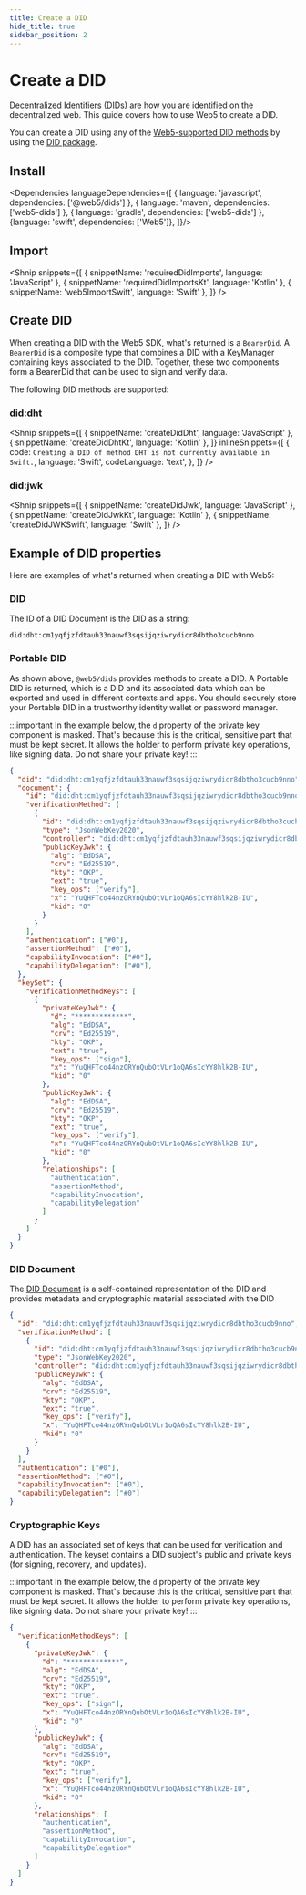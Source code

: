```yaml
---
title: Create a DID
hide_title: true
sidebar_position: 2
---
```


<LanguageSwitcher languages="JavaScript, Kotlin, Swift" />

# Create a DID

[Decentralized Identifiers (DIDs)](/docs/web5/decentralized-identifiers/what-are-dids) are how you are identified on the decentralized web.
This guide covers how to use Web5 to create a DID.

You can create a DID using any of the [Web5-supported DID methods](/docs/web5/decentralized-identifiers/what-are-dids#methods) by using the [DID package](https://www.npmjs.com/package/@web5/dids).

## Install

<Dependencies languageDependencies={[
  { language: 'javascript', dependencies: ['@web5/dids'] },
  { language: 'maven', dependencies: ['web5-dids'] },
  { language: 'gradle', dependencies: ['web5-dids'] },
  {language: 'swift', dependencies: ['Web5']},
]}/>

## Import

<Shnip
  snippets={[
    { snippetName: 'requiredDidImports', language: 'JavaScript' },
    { snippetName: 'requiredDidImportsKt', language: 'Kotlin' },
    { snippetName: 'web5ImportSwift', language: 'Swift' },
  ]}
/>

## Create DID
When creating a DID with the Web5 SDK, what's returned is a `BearerDid`.
A `BearerDid` is a composite type that combines a DID with a KeyManager containing keys associated to the DID. 
Together, these two components form a BearerDid that can be used to sign and verify data.

The following DID methods are supported:

### did\:dht

<Shnip
  snippets={[
    { snippetName: 'createDidDht', language: 'JavaScript' },
    { snippetName: 'createDidDhtKt', language: 'Kotlin' },
  ]}
  inlineSnippets={[
    {
      code: `Creating a DID of method DHT is not currently available in Swift.`,
      language: 'Swift',
      codeLanguage: 'text',
    },
  ]}
/>

### did\:jwk

<Shnip
  snippets={[
    { snippetName: 'createDidJwk', language: 'JavaScript' },
    { snippetName: 'createDidJwkKt', language: 'Kotlin' },
    { snippetName: 'createDidJWKSwift', language: 'Swift' },
    ]}
/>

## Example of DID properties

Here are examples of what's returned when creating a DID with Web5:

### DID

The ID of a DID Document is the DID as a string:

```
did:dht:cm1yqfjzfdtauh33nauwf3sqsijqziwrydicr8dbtho3cucb9nno
```

### Portable DID

As shown above, `@web5/dids` provides methods to create a DID.
A Portable DID is returned, which is a DID and its associated data which can be exported and used in different contexts and apps.
You should securely store your Portable DID in a trustworthy identity wallet or password manager.

:::important
In the example below, the `d` property of the private key component is masked. That's because this is the critical, sensitive part that must be kept secret. It allows the holder to perform private key operations, like signing data. Do not share your private key!
:::

```json
{
  "did": "did:dht:cm1yqfjzfdtauh33nauwf3sqsijqziwrydicr8dbtho3cucb9nno",
  "document": {
    "id": "did:dht:cm1yqfjzfdtauh33nauwf3sqsijqziwrydicr8dbtho3cucb9nno",
    "verificationMethod": [
      {
        "id": "did:dht:cm1yqfjzfdtauh33nauwf3sqsijqziwrydicr8dbtho3cucb9nno#0",
        "type": "JsonWebKey2020",
        "controller": "did:dht:cm1yqfjzfdtauh33nauwf3sqsijqziwrydicr8dbtho3cucb9nno",
        "publicKeyJwk": {
          "alg": "EdDSA",
          "crv": "Ed25519",
          "kty": "OKP",
          "ext": "true",
          "key_ops": ["verify"],
          "x": "YuQHFTco44nzORYnQubOtVLr1oQA6sIcYY8hlk2B-IU",
          "kid": "0"
        }
      }
    ],
    "authentication": ["#0"],
    "assertionMethod": ["#0"],
    "capabilityInvocation": ["#0"],
    "capabilityDelegation": ["#0"],
  },
  "keySet": {
    "verificationMethodKeys": [
      {
        "privateKeyJwk": {
          "d": "*************",
          "alg": "EdDSA",
          "crv": "Ed25519",
          "kty": "OKP",
          "ext": "true",
          "key_ops": ["sign"],
          "x": "YuQHFTco44nzORYnQubOtVLr1oQA6sIcYY8hlk2B-IU",
          "kid": "0"
        },
        "publicKeyJwk": {
          "alg": "EdDSA",
          "crv": "Ed25519",
          "kty": "OKP",
          "ext": "true",
          "key_ops": ["verify"],
          "x": "YuQHFTco44nzORYnQubOtVLr1oQA6sIcYY8hlk2B-IU",
          "kid": "0"
        },
        "relationships": [
          "authentication",
          "assertionMethod",
          "capabilityInvocation",
          "capabilityDelegation"
        ]
      }
    ]
  }
}
```

### DID Document

The [DID Document](/docs/web5/decentralized-identifiers/did_documents) is a self-contained representation of the DID and provides metadata and cryptographic material associated with the DID

```json
{
  "id": "did:dht:cm1yqfjzfdtauh33nauwf3sqsijqziwrydicr8dbtho3cucb9nno",
  "verificationMethod": [
    {
      "id": "did:dht:cm1yqfjzfdtauh33nauwf3sqsijqziwrydicr8dbtho3cucb9nno#0",
      "type": "JsonWebKey2020",
      "controller": "did:dht:cm1yqfjzfdtauh33nauwf3sqsijqziwrydicr8dbtho3cucb9nno",
      "publicKeyJwk": {
        "alg": "EdDSA",
        "crv": "Ed25519",
        "kty": "OKP",
        "ext": "true",
        "key_ops": ["verify"],
        "x": "YuQHFTco44nzORYnQubOtVLr1oQA6sIcYY8hlk2B-IU",
        "kid": "0"
      }
    }
  ],
  "authentication": ["#0"],
  "assertionMethod": ["#0"],
  "capabilityInvocation": ["#0"],
  "capabilityDelegation": ["#0"]
}
```

### Cryptographic Keys

A DID has an associated set of keys that can be used for verification and authentication.
The keyset contains a DID subject's public and private keys (for signing, recovery, and updates).

:::important
In the example below, the `d` property of the private key component is masked. That's because this is the critical, sensitive part that must be kept secret. It allows the holder to perform private key operations, like signing data. Do not share your private key!
:::

```json
{
  "verificationMethodKeys": [
    {
      "privateKeyJwk": {
        "d": "*************",
        "alg": "EdDSA",
        "crv": "Ed25519",
        "kty": "OKP",
        "ext": "true",
        "key_ops": ["sign"],
        "x": "YuQHFTco44nzORYnQubOtVLr1oQA6sIcYY8hlk2B-IU",
        "kid": "0"
      },
      "publicKeyJwk": {
        "alg": "EdDSA",
        "crv": "Ed25519",
        "kty": "OKP",
        "ext": "true",
        "key_ops": ["verify"],
        "x": "YuQHFTco44nzORYnQubOtVLr1oQA6sIcYY8hlk2B-IU",
        "kid": "0"
      },
      "relationships": [
        "authentication",
        "assertionMethod",
        "capabilityInvocation",
        "capabilityDelegation"
      ]
    }
  ]
}
```
